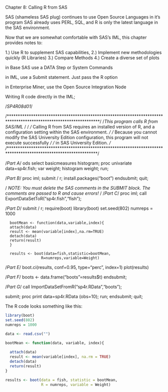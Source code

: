 Chapter 8: Calling R from SAS

SAS (shameless SAS plug) continues to use Open Source Languages in it's program 
SAS already uses PERL, SQL, and R is only the latest language in the SAS 
environment. 

Now that we are somewhat comfortable with SAS's IML, this chapter provides notes 
to: 

1.) Use R to supplement SAS capabilities, 
2.) Implement new methodologies quickly (R Libraries)
3.) Compare Methods 
4.) Create a diverse set of plots 

in Base SAS use a DATA Step or System Commands

in IML, use a Submit statement. Just pass the R option 

in Enterprise Miner, use the Open Source Integration Node 

Writing R code directly in the IML; 

/*SP4R08d01*/

/******************************************************************************************************************/
/*This program calls R from SAS/IML */
/*
/* Calling R from SAS requires an installed version of R, and a configuration setting within the SAS environment. */
/* Because you cannot modify the SAS University Edition configuration, this program will not execute successfully */
/* in SAS University Edition.                                                                                     */
/******************************************************************************************************************/

/*Part A*/
ods select basicmeasures histogram;
proc univariate data=sp4r.fish;
   var weight;
   histogram weight;
run;

/*Part B*/
proc iml;
   submit / r;
     install.packages("boot")
   endsubmit;
quit;

/*
NOTE: You must delete the SAS comments in the SUBMIT block.
The comments are passed to R and cause errors!
*/
/*Part C*/
proc iml;
   call ExportDataSetToR("sp4r.fish","fish");

/*Part D*/
   submit / r;
     require(boot)
     library(boot)
	 set.seed(802)
	 numreps = 1000

      bootMean <- function(data,variable,index){
      attach(data)
      result <- mean(variable[index],na.rm=TRUE)
      detach(data)
      return(result)
      }

      results <- boot(data=fish,statistic=bootMean,
                    R=numreps,variable=Weight)

/*Part E*/
      boot.ci(results, conf=0.95, type="perc", index=1)
      plot(results)

/*Part F*/
      boots <- data.frame("boots"=results$t)
   endsubmit;

/*Part G*/
   call ImportDataSetFromR("sp4r.RData","boots");

   submit;
     proc print data=sp4r.RData (obs=10); 
     run;
   endsubmit;
quit;

The R code looks something like this: 

```r
library(boot)
set.seed(802)
numreps = 1000

data <- read.csv("")

bootMean <- function(data, variable, index){
  
  attach(data)
  result <- mean(variable[index], na.rm = TRUE)
  detach(data)
  return(result)
}

results <- boot(data = fish, statistic = bootMean, 
                R = numreps, variable = Weight)


```





























